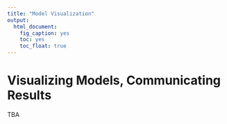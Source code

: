 ```yaml
---
title: "Model Visualization"
output: 
  html_document: 
    fig_caption: yes
    toc: yes
    toc_float: true
---
```


# Visualizing Models, Communicating Results

TBA
